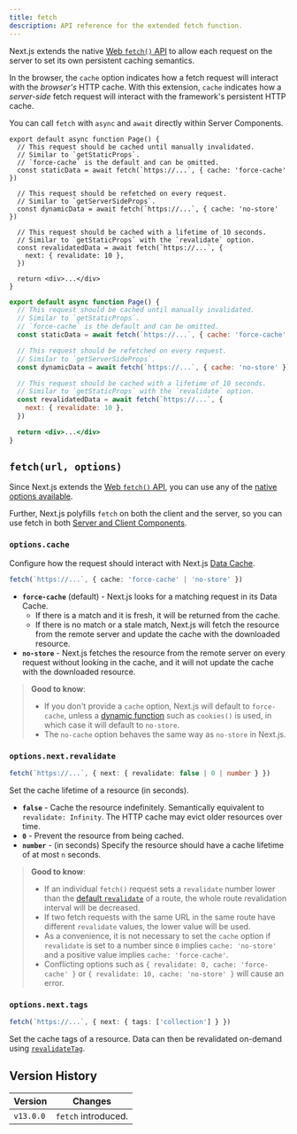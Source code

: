 ```yaml
---
title: fetch
description: API reference for the extended fetch function.
---
```


Next.js extends the native [Web `fetch()` API](https://developer.mozilla.org/en-US/docs/Web/API/Fetch_API) to allow each request on the server to set its own persistent caching semantics.

In the browser, the `cache` option indicates how a fetch request will interact with the _browser's_ HTTP cache. With this extension, `cache` indicates how a _server-side_ fetch request will interact with the framework's persistent HTTP cache.

You can call `fetch` with `async` and `await` directly within Server Components.

```tsx filename="app/page.tsx" switcher
export default async function Page() {
  // This request should be cached until manually invalidated.
  // Similar to `getStaticProps`.
  // `force-cache` is the default and can be omitted.
  const staticData = await fetch(`https://...`, { cache: 'force-cache' })

  // This request should be refetched on every request.
  // Similar to `getServerSideProps`.
  const dynamicData = await fetch(`https://...`, { cache: 'no-store' })

  // This request should be cached with a lifetime of 10 seconds.
  // Similar to `getStaticProps` with the `revalidate` option.
  const revalidatedData = await fetch(`https://...`, {
    next: { revalidate: 10 },
  })

  return <div>...</div>
}
```

```jsx filename="app/page.js" switcher
export default async function Page() {
  // This request should be cached until manually invalidated.
  // Similar to `getStaticProps`.
  // `force-cache` is the default and can be omitted.
  const staticData = await fetch(`https://...`, { cache: 'force-cache' })

  // This request should be refetched on every request.
  // Similar to `getServerSideProps`.
  const dynamicData = await fetch(`https://...`, { cache: 'no-store' })

  // This request should be cached with a lifetime of 10 seconds.
  // Similar to `getStaticProps` with the `revalidate` option.
  const revalidatedData = await fetch(`https://...`, {
    next: { revalidate: 10 },
  })

  return <div>...</div>
}
```

## `fetch(url, options)`

Since Next.js extends the [Web `fetch()` API](https://developer.mozilla.org/en-US/docs/Web/API/Fetch_API), you can use any of the [native options available](https://developer.mozilla.org/en-US/docs/Web/API/fetch#parameters).

Further, Next.js polyfills `fetch` on both the client and the server, so you can use fetch in both [Server and Client Components](/docs/getting-started/react-essentials).

### `options.cache`

Configure how the request should interact with Next.js [Data Cache](/docs/app/building-your-application/caching#data-cache).

```ts
fetch(`https://...`, { cache: 'force-cache' | 'no-store' })
```

- **`force-cache`** (default) - Next.js looks for a matching request in its Data Cache.
  - If there is a match and it is fresh, it will be returned from the cache.
  - If there is no match or a stale match, Next.js will fetch the resource from the remote server and update the cache with the downloaded resource.
- **`no-store`** - Next.js fetches the resource from the remote server on every request without looking in the cache, and it will not update the cache with the downloaded resource.

> **Good to know**:
>
> - If you don't provide a `cache` option, Next.js will default to `force-cache`, unless a [dynamic function](/docs/app/building-your-application/rendering/static-and-dynamic#dynamic-functions) such as `cookies()` is used, in which case it will default to `no-store`.
> - The `no-cache` option behaves the same way as `no-store` in Next.js.

### `options.next.revalidate`

```ts
fetch(`https://...`, { next: { revalidate: false | 0 | number } })
```

Set the cache lifetime of a resource (in seconds).

- **`false`** - Cache the resource indefinitely. Semantically equivalent to `revalidate: Infinity`. The HTTP cache may evict older resources over time.
- **`0`** - Prevent the resource from being cached.
- **`number`** - (in seconds) Specify the resource should have a cache lifetime of at most `n` seconds.

> **Good to know**:
>
> - If an individual `fetch()` request sets a `revalidate` number lower than the [default `revalidate`](/docs/app/api-reference/file-conventions/route-segment-config#revalidate) of a route, the whole route revalidation interval will be decreased.
> - If two fetch requests with the same URL in the same route have different `revalidate` values, the lower value will be used.
> - As a convenience, it is not necessary to set the `cache` option if `revalidate` is set to a number since `0` implies `cache: 'no-store'` and a positive value implies `cache: 'force-cache'`.
> - Conflicting options such as `{ revalidate: 0, cache: 'force-cache' }` or `{ revalidate: 10, cache: 'no-store' }` will cause an error.

### `options.next.tags`

```ts
fetch(`https://...`, { next: { tags: ['collection'] } })
```

Set the cache tags of a resource. Data can then be revalidated on-demand using [`revalidateTag`](https://nextjs.org/docs/app/api-reference/functions/revalidateTag).

## Version History

| Version   | Changes             |
| --------- | ------------------- |
| `v13.0.0` | `fetch` introduced. |
